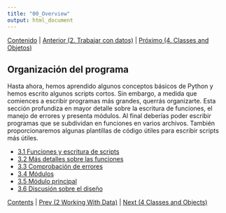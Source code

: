 ```yaml
---
title: "00_Overview"
output: html_document
---
```


[Contenido](../Contents.md) \| [Anterior (2. Trabajar con datos)](../02_Working_with_data/00_Overview.md) \| [Próximo (4. Classes and Objetos)](../04_Classes_objects/00_Overview.md)

## Organización del programa

Hasta ahora, hemos aprendido algunos conceptos básicos de Python y hemos escrito algunos scripts cortos. Sin embargo, a medida que comiences a escribir programas más grandes, querrás organizarte. Esta sección profundiza en mayor detalle sobre la escritura de funciones, el manejo de errores y presenta módulos. Al final deberías poder escribir programas que se subdividan en funciones en varios archivos. También proporcionaremos algunas plantillas de código útiles para escribir scripts más útiles.

-   [3.1 Funciones y escritura de scripts](01_Script.md)
-   [3.2 Más detalles sobre las funciones](02_More_functions.md)
-   [3.3 Comprobación de errores](03_Error_checking.md)
-   [3.4 Módulos](04_Modules.md)
-   [3.5 Módulo principal](05_Main_module.md)
-   [3.6 Discusión sobre el diseño](06_Design_discussion.md)

[Contents](../Contents.md) \| [Prev (2 Working With Data)](../02_Working_with_data/00_Overview.md) \| [Next (4 Classes and Objects)](../04_Classes_objects/00_Overview.md)
